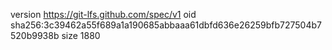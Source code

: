 version https://git-lfs.github.com/spec/v1
oid sha256:3c39462a55f689a1a190685abbaaa61dbfd636e26259bfb727504b7520b9938b
size 1880
